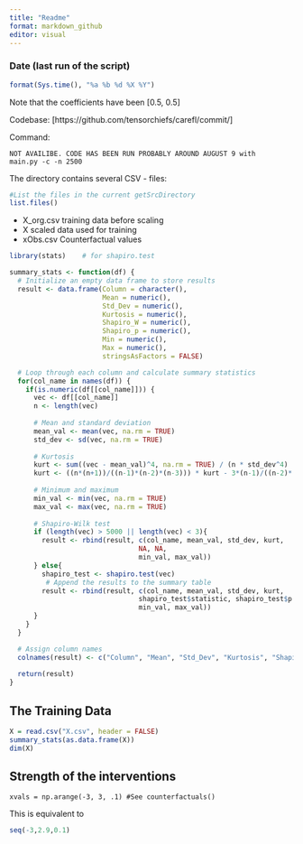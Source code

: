 ```yaml
---
title: "Readme"
format: markdown_github
editor: visual
---
```


### Date (last run of the script)

```r
format(Sys.time(), "%a %b %d %X %Y")
```

Note that the coefficients have been \[0.5, 0.5\]

Codebase: \[https://github.com/tensorchiefs/carefl/commit/\]

Command:

```         
NOT AVAILIBE. CODE HAS BEEN RUN PROBABLY AROUND AUGUST 9 with
main.py -c -n 2500
```

The directory contains several CSV - files:

```R
#List the files in the current getSrcDirectory
list.files()
```

-   X_org.csv training data before scaling
-   X scaled data used for training
-   xObs.csv Counterfactual values

```r
library(stats)    # for shapiro.test

summary_stats <- function(df) {
  # Initialize an empty data frame to store results
  result <- data.frame(Column = character(),
                       Mean = numeric(),
                       Std_Dev = numeric(),
                       Kurtosis = numeric(),
                       Shapiro_W = numeric(),
                       Shapiro_p = numeric(),
                       Min = numeric(),
                       Max = numeric(),
                       stringsAsFactors = FALSE)

  # Loop through each column and calculate summary statistics
  for(col_name in names(df)) {
    if(is.numeric(df[[col_name]])) {
      vec <- df[[col_name]]
      n <- length(vec)
      
      # Mean and standard deviation
      mean_val <- mean(vec, na.rm = TRUE)
      std_dev <- sd(vec, na.rm = TRUE)
      
      # Kurtosis
      kurt <- sum((vec - mean_val)^4, na.rm = TRUE) / (n * std_dev^4)
      kurt <- ((n*(n+1))/((n-1)*(n-2)*(n-3))) * kurt - 3*(n-1)/((n-2)*(n-3))
      
      # Minimum and maximum
      min_val <- min(vec, na.rm = TRUE)
      max_val <- max(vec, na.rm = TRUE)
      
      # Shapiro-Wilk test
      if (length(vec) > 5000 || length(vec) < 3){
        result <- rbind(result, c(col_name, mean_val, std_dev, kurt,
                                NA, NA,
                                min_val, max_val)) 
      } else{
        shapiro_test <- shapiro.test(vec)
         # Append the results to the summary table
        result <- rbind(result, c(col_name, mean_val, std_dev, kurt,
                                shapiro_test$statistic, shapiro_test$p.value,
                                min_val, max_val))  
      }
    }
  }

  # Assign column names
  colnames(result) <- c("Column", "Mean", "Std_Dev", "Kurtosis", "Shapiro_W", "Shapiro_p", "Min", "Max")
  
  return(result)
}
```

## The Training Data

```R
X = read.csv("X.csv", header = FALSE)
summary_stats(as.data.frame(X))
dim(X)
```

## Strength of the interventions

```         
xvals = np.arange(-3, 3, .1) #See counterfactuals()
```

This is equivalent to

```r
seq(-3,2.9,0.1)
```
